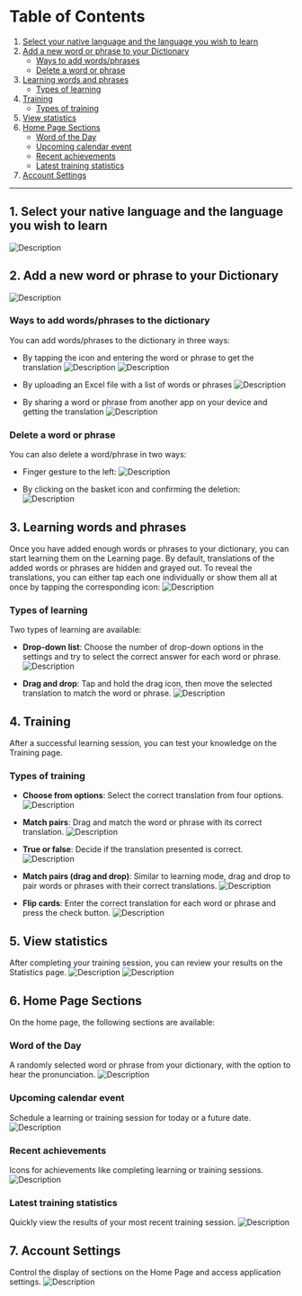 # Table of Contents

1. [Select your native language and the language you wish to learn](#select-your-native-language-and-the-language-you-wish-to-learn)
2. [Add a new word or phrase to your Dictionary](#add-a-new-word-or-phrase-to-your-dictionary)
   - [Ways to add words/phrases](#ways-to-add-wordsphrases-to-the-dictionary)
   - [Delete a word or phrase](#delete-a-word-or-phrase)
3. [Learning words and phrases](#learning-words-and-phrases)
   - [Types of learning](#types-of-learning)
4. [Training](#training)
   - [Types of training](#types-of-training)
5. [View statistics](#view-statistics)
6. [Home Page Sections](#home-page-sections)
   - [Word of the Day](#word-of-the-day)
   - [Upcoming calendar event](#upcoming-calendar-event)
   - [Recent achievements](#recent-achievements)
   - [Latest training statistics](#latest-training-statistics)
7. [Account Settings](#account-settings)

---

## 1. Select your native language and the language you wish to learn

![Description](/flow/assets/add_lang_pair_en.jpg)

## 2. Add a new word or phrase to your Dictionary

![Description](/flow/assets/dictionary_en.jpg)

### Ways to add words/phrases to the dictionary

You can add words/phrases to the dictionary in three ways:

- By tapping the icon and entering the word or phrase to get the translation
  ![Description](/flow/assets/word_translate_en.jpg)
  ![Description](/flow/assets/phrase_translate_en.jpg)

- By uploading an Excel file with a list of words or phrases
  ![Description](/flow/assets/import_excel_en.jpg)

- By sharing a word or phrase from another app on your device and getting the translation
  ![Description](/flow/assets/send_from_app.jpg)

### Delete a word or phrase

You can also delete a word/phrase in two ways:

- Finger gesture to the left:
  ![Description](/flow/assets/remove_swipe_en.gif)

- By clicking on the basket icon and confirming the deletion:
  ![Description](/flow/assets/trash_can.jpg)

## 3. Learning words and phrases

Once you have added enough words or phrases to your dictionary, you can start learning them on the Learning page. By default, translations of the added words or phrases are hidden and grayed out. To reveal the translations, you can either tap each one individually or show them all at once by tapping the corresponding icon:
![Description](/flow/assets/learning_unblur_en.gif)

### Types of learning

Two types of learning are available:

- **Drop-down list**: Choose the number of drop-down options in the settings and try to select the correct answer for each word or phrase.
  ![Description](/flow/assets/learning_dropdown_en.jpg)

- **Drag and drop**: Tap and hold the drag icon, then move the selected translation to match the word or phrase.
  ![Description](/flow/assets/match_pairs_learning.gif)

## 4. Training

After a successful learning session, you can test your knowledge on the Training page.

### Types of training

- **Choose from options**: Select the correct translation from four options.
  ![Description](/flow/assets/training_choose_from_en.jpg)

- **Match pairs**: Drag and match the word or phrase with its correct translation.
  ![Description](/flow/assets/training_choose_pair_en.jpg)

- **True or false**: Decide if the translation presented is correct.
  ![Description](/flow/assets/training_true_false_en.jpg)

- **Match pairs (drag and drop)**: Similar to learning mode, drag and drop to pair words or phrases with their correct translations.
  ![Description](/flow/assets/match_pairs_training.gif)

- **Flip cards**: Enter the correct translation for each word or phrase and press the check button.
  ![Description](/flow/assets/training_flip_cards_en.jpg)

## 5. View statistics

After completing your training session, you can review your results on the Statistics page.
![Description](/flow/assets/statistics_en.jpg)
![Description](/flow/assets/training_summary_en.jpg)

## 6. Home Page Sections

On the home page, the following sections are available:

### Word of the Day

A randomly selected word or phrase from your dictionary, with the option to hear the pronunciation.
![Description](/flow/assets/word_of_day_en.jpg)

### Upcoming calendar event

Schedule a learning or training session for today or a future date.
![Description](/flow/assets/calendar_event_en.jpg)

### Recent achievements

Icons for achievements like completing learning or training sessions.
![Description](/flow/assets/achievements_en.jpg)

### Latest training statistics

Quickly view the results of your most recent training session.
![Description](/flow/assets/latest_stats_en.jpg)

## 7. Account Settings

Control the display of sections on the Home Page and access application settings.
![Description](/flow/assets/account_en.jpg)
